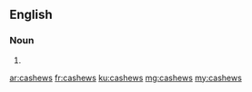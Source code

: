 ==English==

===Noun===
{{head|en|noun plural form}}

# {{plural of|cashew|lang=en}}

[[ar:cashews]]
[[fr:cashews]]
[[ku:cashews]]
[[mg:cashews]]
[[my:cashews]]